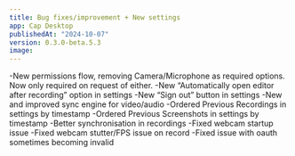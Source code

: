 ```yaml
---
title: Bug fixes/improvement + New settings
app: Cap Desktop
publishedAt: "2024-10-07"
version: 0.3.0-beta.5.3
image:
---
```


-New permissions flow, removing Camera/Microphone as required options. Now only required on request of either.
-New “Automatically open editor after recording” option in settings
-New “Sign out” button in settings
-New and improved sync engine for video/audio
-Ordered Previous Recordings in settings by timestamp
-Ordered Previous Screenshots in settings by timestamp
-Better synchronisation in recordings
-Fixed webcam startup issue
-Fixed webcam stutter/FPS issue on record
-Fixed issue with oauth sometimes becoming invalid
